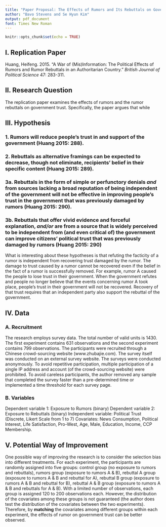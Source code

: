 ```yaml
---
title: "Paper Proposal: The Effects of Rumors and Its Rebuttals on Government Trust in China"
author: "Bavo Stevens and Se Hyun Kim"
output: pdf_document
font: Times New Roman
---
```


```r
knitr::opts_chunk$set(echo = TRUE)
```

## I. Replication Paper
Huang, Heifeng. 2015. "A War of (Mis)Information: The Political Effects of Rumors and Rumor Rebuttals in an Authoritarian Country." *British Journal of Political Science* 47: 283-311.

## II. Research Question
The replication paper examines the effects of rumors and the rumor rebuttals on government trust. Specifically, the paper argues that while 

## III. Hypothesis
### 1. Rumors will reduce people's trust in and support of the government (Huang 2015: 288).  
### 2. Rebuttals as alternative framings can be expected to decrease, though not eliminate, recipients' belief in their specific content (Huang 2015: 289).  
### 3a. Rebuttals in the form of simple or perfunctory denials *and* from sources lacking a broad reputation of being independent of the government will not be effective in improving people's trust in the government that was previously damaged by rumors (Huang 2015: 290).  
### 3b. Rebuttals that offer vivid evidence and forceful explanation, *and/or* are from a source that is widely perceived to be independent from (and even critical of) the government can improve citizens' political trust that was previously damaged by rumors (Huang 2015: 290)
What is interesting about these hypotheses is that refuting the facticity of a rumor is independent from recovering trust damaged by the rumor. The damage to trust caused by a rumor cannot be recovered even if the belief in the fact of a rumor is successfully removed. For example, rumor A caused the people to lose trust in their government. When the government refutes and people no longer believe that the events concerning rumor A took place, people's trust in their government will not be recovered. Recovery of that trust requires that an independent party also support the rebuttal of the government.

## IV. Data
### A. Recruitment
The research employs survey data. The total number of valid units is 1430. The first experiment contains 631 observations and the second experiment contains 799 observations. The participants were recruited through a Chinese crowd-sourcing website (www.zhubajie.com). The survey itself was conducted on an external survey website. The surveys were conducted anonymously. To avoid repetitive participation, multiple participation of a single IP address and account (of the crowd-sourcing website) were prohibited. To avoid careless participants, the author removed any sample that completed the survey faster than a pre-determined time or implemented a time threshold for each survey page.  

### B. Variables
Dependent variable 1: Exposure to Rumors (binary)
Dependent variable 2: Exposure to Rebuttals (binary)
Independent variable: Political Trust (Discrete, Likert Scale from 1 to 7)
Covariates: News Consumption, Political Interest, Life Satisfaction, Pro-West, Age, Male, Education, Income, CCP Membership.

## V. Potential Way of Improvement
One possible way of improving the research is to consider the selection bias into different treatments. For each experiment, the participants are randomly assigned into five groups: control group (no exposure to rumors and rebuttals), rumors group (exposure to rumors A & B), rebuttal A group (exposure to rumors A & B and rebuttal for A), rebuttal B group (exposure to rumors A & B and rebuttal for B), rebuttal A & B group (exposure to rumors A & B and rebuttals for A & B). With a limited number of observations, each group is assigned 120 to 200 observations each. However, the distribution of the covariates among these groups is not guaranteed (the author does test the distribution of the covariates between the two experiments). Therefore, by **matching** the covariates among different groups within each experiment, the effects of rumor on government trust can be better observed.